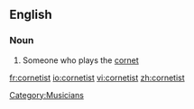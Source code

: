 ==English==

===Noun===
{{en-noun}}

# Someone who plays the [[cornet]]

[[Category:Musicians]]

[[fr:cornetist]]
[[io:cornetist]]
[[vi:cornetist]]
[[zh:cornetist]]